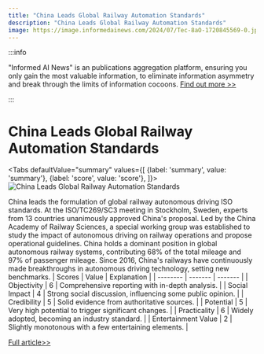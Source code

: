 ```yaml
---
title: "China Leads Global Railway Automation Standards"
description: "China Leads Global Railway Automation Standards"
image: https://image.informedainews.com/2024/07/Tec-8aO-1720845569-0.jpg
---
```



:::info

"Informed AI News" is an publications aggregation platform, ensuring you only gain the most valuable information, to eliminate information asymmetry and break through the limits of information cocoons.  [Find out more >>](/)

:::

# China Leads Global Railway Automation Standards


<Tabs
	defaultValue="summary"
	values={[
	{label: 'summary', value: 'summary'},
	{label: 'score', value: 'score'},
]}>
<TabItem value="summary">
<img
  src="https://image.informedainews.com/2024/07/Tec-8aO-1720845569-0.jpg"
  alt="China Leads Global Railway Automation Standards"
/>



China leads the formulation of global railway autonomous driving ISO standards. At the ISO/TC269/SC3 meeting in Stockholm, Sweden, experts from 13 countries unanimously approved China's proposal. Led by the China Academy of Railway Sciences, a special working group was established to study the impact of autonomous driving on railway operations and propose operational guidelines. China holds a dominant position in global autonomous railway systems, contributing 68% of the total mileage and 97% of passenger mileage. Since 2016, China's railways have continuously made breakthroughs in autonomous driving technology, setting new benchmarks.
</TabItem>
<TabItem value="score">
	| Scores     | Value   | Explanation |
	| -------- | ------- | ------- |
	| Objectivity  | 6    | Comprehensive reporting with in-depth analysis.    |
	| Social Impact | 4     | Strong social discussion, influencing some public opinion.    |
	| Credibility    | 5    | Solid evidence from authoritative sources.    |
	| Potential    | 5    | Very high potential to trigger significant changes.    |
	| Practicality    | 6    | Widely adopted, becoming an industry standard.    |
	| Entertainment Value    | 2    | Slightly monotonous with a few entertaining elements.    |
</TabItem>
</Tabs>

[Full article>>](https://www.cnbeta.com.tw/articles/tech/1437980.htm)
